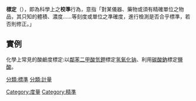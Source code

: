 {{not|校對}}
{{Expand|time=2017-07-06T05:19:46+00:00}}<!-- 计算器；航天质量问题归零管理 -->
'''標定'''（{{Lang-en|Calibration}}），即為科學上之'''校準'''行為，意指「對某儀器、藥物或須有精確單位之物品，其只知的體積、濃度……等刻度或單位之準確度，進行檢測是否合乎標準，若否則修正。」

== 實例 ==
化學上常見的酸鹼度標定:以[[鄰苯二甲酸氫鉀|鄰苯二甲酸氫鉀]]標定[[氢氧化钠|氢氧化钠]]、利用[[碳酸鈉|碳酸鈉]]標定[[鹽酸|鹽酸]]。

{{stub}}
[[分類:標準|分類:標準]]
[[Category:度量|Category:度量]]
[[分類:計量|分類:計量]]
[[Category:精準|Category:精準]]